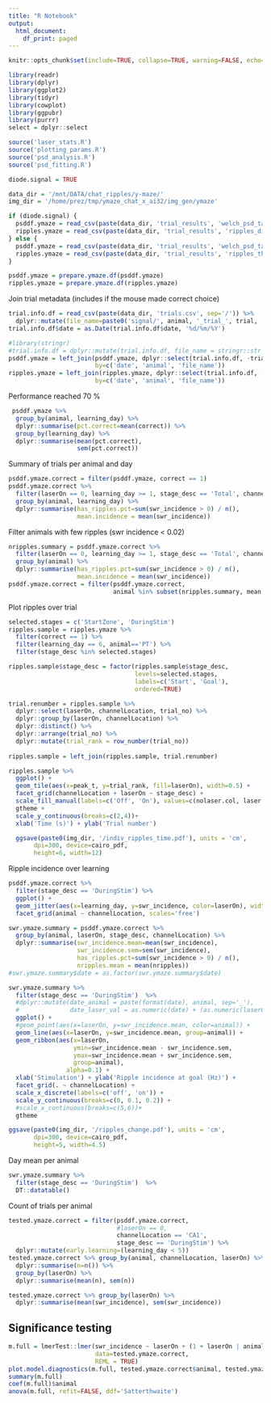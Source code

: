 ```yaml
---
title: "R Notebook"
output:
  html_document:
    df_print: paged
---
```

```r
knitr::opts_chunk$set(include=TRUE, collapse=TRUE, warning=FALSE, echo=FALSE)
```

```r
library(readr)
library(dplyr)
library(ggplot2)
library(tidyr)
library(cowplot)
library(ggpubr)
library(purrr)
select = dplyr::select

source('laser_stats.R')
source('plotting_params.R')
source('psd_analysis.R')
source('psd_fitting.R')
```


```r
diode.signal = TRUE

data_dir = '/mnt/DATA/chat_ripples/y-maze/'
img_dir = '/home/prez/tmp/ymaze_chat_x_ai32/img_gen/ymaze'

if (diode.signal) {
  psddf.ymaze = read_csv(paste(data_dir, 'trial_results', 'welch_psd_table_diode_th6.csv', sep='/'))
  ripples.ymaze = read_csv(paste(data_dir, 'trial_results', 'ripples_diode_th6.csv', sep='/'))
} else {
  psddf.ymaze = read_csv(paste(data_dir, 'trial_results', 'welch_psd_table_th6.csv', sep='/'))
  ripples.ymaze = read_csv(paste(data_dir, 'trial_results', 'ripples_th6.csv', sep='/'))
}

psddf.ymaze = prepare.ymaze.df(psddf.ymaze)
ripples.ymaze = prepare.ymaze.df(ripples.ymaze)
```


Join trial metadata (includes if the mouse made correct choice)
```r
trial.info.df = read_csv(paste(data_dir, 'trials.csv', sep='/')) %>%
  dplyr::mutate(file_name=paste0('signal/', animal, '_trial_', trial, '_g0'))
trial.info.df$date = as.Date(trial.info.df$date, '%d/%m/%Y')
```

```r
#library(stringr)
#trial.info.df = dplyr::mutate(trial.info.df, file_name = stringr::str_replace(file_name, '_trial_', '_after_'))
psddf.ymaze = left_join(psddf.ymaze, dplyr::select(trial.info.df, -trial, -state, -laserOn), 
                        by=c('date', 'animal', 'file_name'))
ripples.ymaze = left_join(ripples.ymaze, dplyr::select(trial.info.df, -trial, -state, -laserOn), 
                        by=c('date', 'animal', 'file_name'))
```

Performance reached 70 % 
```r
 psddf.ymaze %>%
  group_by(animal, learning_day) %>%
  dplyr::summarise(pct.correct=mean(correct)) %>% 
  group_by(learning_day) %>%
  dplyr::summarise(mean(pct.correct),
                   sem(pct.correct))
```

Summary of trials per animal and day
```r
psddf.ymaze.correct = filter(psddf.ymaze, correct == 1)
psddf.ymaze.correct %>%
  filter(laserOn == 0, learning_day >= 1, stage_desc == 'Total', channelLocation == 'CA1') %>%
  group_by(animal, learning_day) %>%
  dplyr::summarise(has_ripples.pct=sum(swr_incidence > 0) / n(),
                   mean.incidence = mean(swr_incidence)) 
```


Filter animals with few ripples (swr incidence < 0.02)
```r
nripples.summary = psddf.ymaze.correct %>%
  filter(laserOn == 0, learning_day >= 1, stage_desc == 'Total', channelLocation == 'CA1') %>%
  group_by(animal) %>%
  dplyr::summarise(has_ripples.pct=sum(swr_incidence > 0) / n(),
                   mean.incidence = mean(swr_incidence)) 
psddf.ymaze.correct = filter(psddf.ymaze.correct, 
                             animal %in% subset(nripples.summary, mean.incidence >= 0.03)$animal)
```

Plot ripples over trial
```r
selected.stages = c('StartZone', 'DuringStim')
ripples.sample = ripples.ymaze %>% 
  filter(correct == 1) %>% 
  filter(learning_day == 6, animal=='PT') %>%
  filter(stage_desc %in% selected.stages)

ripples.sample$stage_desc = factor(ripples.sample$stage_desc, 
                                   levels=selected.stages, 
                                   labels=c('Start', 'Goal'),
                                   ordered=TRUE)

trial.renumber = ripples.sample %>% 
  dplyr::select(laserOn, channelLocation, trial_no) %>% 
  dplyr::group_by(laserOn, channelLocation) %>%
  dplyr::distinct() %>%
  dplyr::arrange(trial_no) %>%
  dplyr::mutate(trial_rank = row_number(trial_no))
  
ripples.sample = left_join(ripples.sample, trial.renumber)

ripples.sample %>%
  ggplot() +
  geom_tile(aes(x=peak_t, y=trial_rank, fill=laserOn), width=0.5) +
  facet_grid(channelLocation + laserOn ~ stage_desc) +
  scale_fill_manual(labels=c('Off', 'On'), values=c(nolaser.col, laser.col)) +
  gtheme +
  scale_y_continuous(breaks=c(2,4))+
  xlab('Time (s)') + ylab('Trial number')

  ggsave(paste0(img_dir, '/indiv_ripples_time.pdf'), units = 'cm',
       dpi=300, device=cairo_pdf,
       height=6, width=12)
```

Ripple incidence over learning
```r
psddf.ymaze.correct %>%
  filter(stage_desc == 'DuringStim') %>%
  ggplot() +
  geom_jitter(aes(x=learning_day, y=swr_incidence, color=laserOn), width=0.2) +
  facet_grid(animal ~ channelLocation, scales='free')
```


```r
swr.ymaze.summary = psddf.ymaze.correct %>%
  group_by(animal, laserOn, stage_desc, channelLocation) %>% 
  dplyr::summarise(swr_incidence.mean=mean(swr_incidence),
                   swr_incidence.sem=sem(swr_incidence),
                   has_ripples.pct=sum(swr_incidence > 0) / n(),
                   nripples.mean = mean(nripples)) 
#swr.ymaze.summary$date = as.factor(swr.ymaze.summary$date)
```

```r
swr.ymaze.summary %>%
  filter(stage_desc == 'DuringStim')  %>%
  #dplyr::mutate(date_animal = paste(format(date), animal, sep='_'),
  #              date_laser_val = as.numeric(date) + (as.numeric(laserOn) - 1) * 0.5 - 0.25) %>% 
  ggplot() +
  #geom_point(aes(x=laserOn, y=swr_incidence.mean, color=animal)) +
  geom_line(aes(x=laserOn, y=swr_incidence.mean, group=animal)) +
  geom_ribbon(aes(x=laserOn, 
                  ymin=swr_incidence.mean - swr_incidence.sem, 
                  ymax=swr_incidence.mean + swr_incidence.sem,
                  group=animal), 
                alpha=0.1) +
  xlab('Stimulation') + ylab('Ripple incidence at goal (Hz)') +
  facet_grid(. ~ channelLocation) +
  scale_x_discrete(labels=c('off', 'on')) +
  scale_y_continuous(breaks=c(0, 0.1, 0.2)) +
  #scale_x_continuous(breaks=c(5,6))+
  gtheme

ggsave(paste0(img_dir, '/ripples_change.pdf'), units = 'cm',
       dpi=300, device=cairo_pdf,
       height=5, width=4.5)
```

Day mean per animal
```r
swr.ymaze.summary %>% 
  filter(stage_desc == 'DuringStim')  %>%
  DT::datatable()
```

Count of trials per animal
```r
tested.ymaze.correct = filter(psddf.ymaze.correct, 
                              #laserOn == 0,
                              channelLocation == 'CA1',
                              stage_desc == 'DuringStim') %>%
  dplyr::mutate(early.learning=(learning_day < 5))
tested.ymaze.correct %>% group_by(animal, channelLocation, laserOn) %>%
  dplyr::summarise(n=n()) %>%
  group_by(laserOn) %>% 
  dplyr::summarise(mean(n), sem(n))

tested.ymaze.correct %>% group_by(laserOn) %>%
  dplyr::summarise(mean(swr_incidence), sem(swr_incidence))
```

## Significance testing
```r
m.full = lmerTest::lmer(swr_incidence ~ laserOn + (1 + laserOn | animal), 
                        data=tested.ymaze.correct, 
                        REML = TRUE) 
plot.model.diagnostics(m.full, tested.ymaze.correct$animal, tested.ymaze.correct$early.learning) 
summary(m.full)
coef(m.full)$animal
anova(m.full, refit=FALSE, ddf='Satterthwaite')
```


